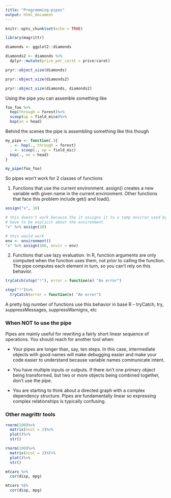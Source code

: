 ```yaml
---
title: "Programming-pipes"
output: html_document
---
```


```r
knitr::opts_chunk$set(echo = TRUE)
```

```r
library(magrittr)
```


```r
diamonds <- ggplot2::diamonds

diamonds2 <- diamonds %>%
  dplyr::mutate(price_per_carat = price/carat)

pryr::object_size(diamonds)

pryr::object_size(diamonds2)

pryr::object_size(diamonds, diamonds2)
```


Using the pipe you can assemble something like 
```r
foo_foo %>%
  hop(through = forest)%>%
  scoop(up = field_mice)%>%
  bop(on = head)
```

Behind the scenes the pipe is assembling something like this though
```r
my_pipe <- function(.){
  . <- hop(., through = forest)
  . <- scoop(., up = field_mic)
  bop(., on = head)
}

my_pipe(foo_foo)
```

So pipes won't work for 2 classes of functions

1) Functions that use the current environment. assign() creates a new variable with given name in the 
current environment. Other functions that face this problem include get() and load().
```r
assign("x", 10)

# this doesn't work because the it assigns it to a temp environ used by %>%
# have to be explicit about the environment
"x" %>% assign(10)

# this would work
env <- environment()
"x" %>% assign(100, envir = env)
```

2) Functions that use lazy evaluation. In R, function arguments are only computed when the function uses them, not prior
to calling the function. The pipe computes each element in turn, so you can't rely on this behavior.
```r
tryCatch(stop("!"), error = function(e) "An error")

stop("!")%>%
  tryCatch(error = function(e) "An error")
```

A pretty big number of functions use this behavior in base R -- tryCatch, try, suppressMessages, suppressWarnigns, etc


### When NOT to use the pipe

Pipes are mainly useful for rewriting a fairly short linear sequence of operations. You should reach for another tool when:

* Your pipes are longer than, say, ten steps. In this case, intermediate objects with good names will make debugging easier
and make your code easier to understand because variable names communicate intent.

* You have multiple inputs or outputs. If there isn't one primary object being transformed, but two or more objects being combined
together, don't use the pipe.

* You are starting to think about a directed graph with a complex dependency structure. Pipes are fundamentally linear
so expressing complex relationships is typically confusing.


### Other magrittr tools
```r
rnorm(100)%>%
  matrix(ncol = 2)%>%
  plot()%>%
  str()

rnorm(100)%>%
  matrix(ncol = 2)%T>%
  plot()%>%
  str()

mtcars %>%
  cor(disp, mpg)

mtcars %$%
  cor(disp, mpg)

```


